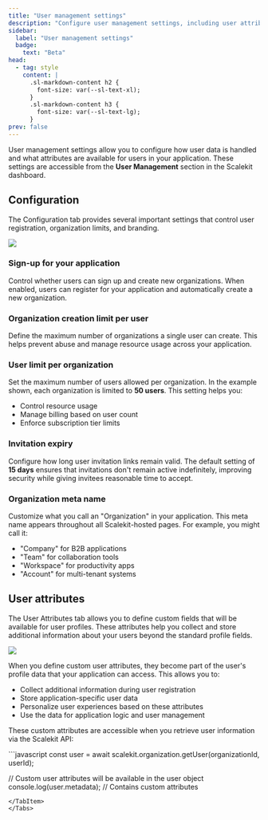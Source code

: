 ```yaml
---
title: "User management settings"
description: "Configure user management settings, including user attributes and configuration options from the Scalekit dashboard."
sidebar:
  label: "User management settings"
  badge:
    text: "Beta"
head:
  - tag: style
    content: |
      .sl-markdown-content h2 {
        font-size: var(--sl-text-xl);
      }
      .sl-markdown-content h3 {
        font-size: var(--sl-text-lg);
      }
prev: false
---
```


User management settings allow you to configure how user data is handled and what attributes are available for users in your application. These settings are accessible from the **User Management** section in the Scalekit dashboard.

## Configuration

The Configuration tab provides several important settings that control user registration, organization limits, and branding.

![](@/assets/docs/fsa/user-management/2-configuration.png)

### Sign-up for your application

Control whether users can sign up and create new organizations. When enabled, users can register for your application and automatically create a new organization.

### Organization creation limit per user

Define the maximum number of organizations a single user can create. This helps prevent abuse and manage resource usage across your application.

### User limit per organization

Set the maximum number of users allowed per organization. In the example shown, each organization is limited to **50 users**. This setting helps you:
- Control resource usage
- Manage billing based on user count
- Enforce subscription tier limits

### Invitation expiry

Configure how long user invitation links remain valid. The default setting of **15 days** ensures that invitations don't remain active indefinitely, improving security while giving invitees reasonable time to accept.

### Organization meta name

Customize what you call an "Organization" in your application. This meta name appears throughout all Scalekit-hosted pages. For example, you might call it:
- "Company" for B2B applications
- "Team" for collaboration tools
- "Workspace" for productivity apps
- "Account" for multi-tenant systems

## User attributes

The User Attributes tab allows you to define custom fields that will be available for user profiles. These attributes help you collect and store additional information about your users beyond the standard profile fields.

![](@/assets/docs/fsa/user-management/1-user-profile.png)

When you define custom user attributes, they become part of the user's profile data that your application can access. This allows you to:

- Collect additional information during user registration
- Store application-specific user data
- Personalize user experiences based on these attributes
- Use the data for application logic and user management

These custom attributes are accessible when you retrieve user information via the Scalekit API:

<Tabs syncKey="tech-stack">
<TabItem label="Node.js" value="nodejs">
```javascript
const user = await scalekit.organization.getUser(organizationId, userId);

// Custom user attributes will be available in the user object
console.log(user.metadata); // Contains custom attributes
```
</TabItem>
</Tabs>